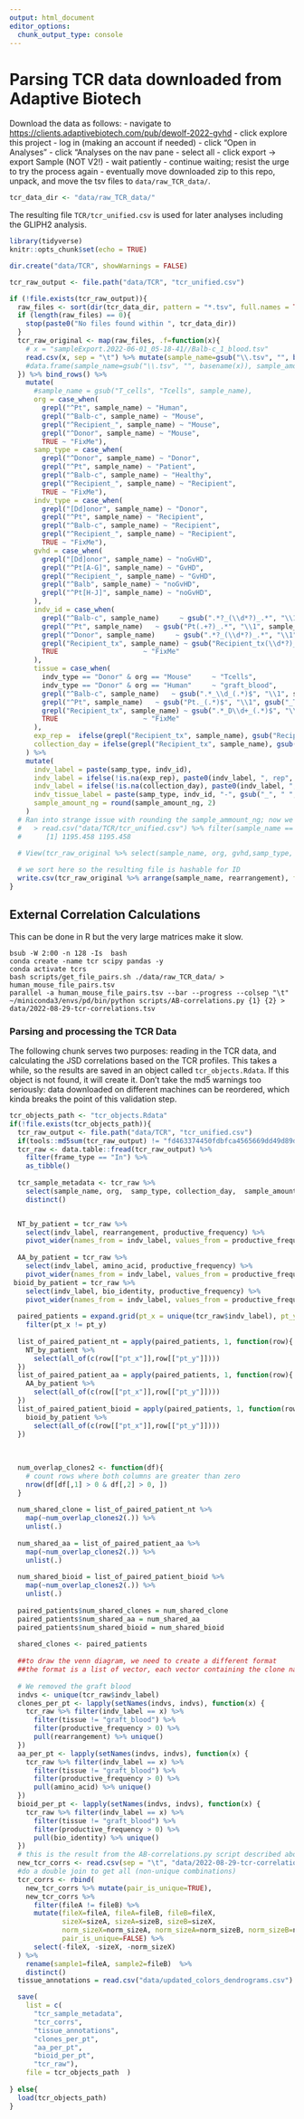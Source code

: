 ```yaml
---
output: html_document
editor_options: 
  chunk_output_type: console
---
```

# Parsing TCR data downloaded from Adaptive Biotech

Download the data as follows:
- navigate to <https://clients.adaptivebiotech.com/pub/dewolf-2022-gvhd>
- click explore this project
- log in (making an account if needed)
- click "Open in Analyses"
- click "Analyses on the nav pane
- select all
- click export -> export Sample (NOT  V2!)
- wait patiently
- continue waiting; resist the urge to try the process again
- eventually move downloaded zip to this repo, unpack, and move the tsv files to `data/raw_TCR_data/`.


```R
tcr_data_dir <- "data/raw_TCR_data/"
```

The resulting file `TCR/tcr_unified.csv` is used for later analyses including the GLIPH2 analysis.

```r
library(tidyverse)
knitr::opts_chunk$set(echo = TRUE)

dir.create("data/TCR", showWarnings = FALSE)

tcr_raw_output <- file.path("data/TCR", "tcr_unified.csv")

if (!file.exists(tcr_raw_output)){
  raw_files <- sort(dir(tcr_data_dir, pattern = "*.tsv", full.names = TRUE))
  if (length(raw_files) == 0){
    stop(paste0("No files found within ", tcr_data_dir))
  }
  tcr_raw_original <- map(raw_files, .f=function(x){
    # x = "sampleExport.2022-06-01_05-18-41//Balb-c_1_blood.tsv"
    read.csv(x, sep = "\t") %>% mutate(sample_name=gsub("\\.tsv", "", basename(x))) 
    #data.frame(sample_name=gsub("\\.tsv", "", basename(x)), sample_amount_ng=1)
  }) %>% bind_rows() %>% 
    mutate(
      #sample_name = gsub("T_cells", "Tcells", sample_name), 
      org = case_when(
        grepl("^Pt", sample_name) ~ "Human",
        grepl("^Balb-c", sample_name) ~ "Mouse",
        grepl("^Recipient_", sample_name) ~ "Mouse",
        grepl("^Donor", sample_name) ~ "Mouse",
        TRUE ~ "FixMe"),
      samp_type = case_when(
        grepl("^Donor", sample_name) ~ "Donor",
        grepl("^Pt", sample_name) ~ "Patient",
        grepl("^Balb-c", sample_name) ~ "Healthy",
        grepl("^Recipient_", sample_name) ~ "Recipient",
        TRUE ~ "FixMe"),
      indv_type = case_when(
        grepl("[Dd]onor", sample_name) ~ "Donor",
        grepl("^Pt", sample_name) ~ "Recipient",
        grepl("^Balb-c", sample_name) ~ "Recipient",
        grepl("^Recipient_", sample_name) ~ "Recipient",
        TRUE ~ "FixMe"),
      gvhd = case_when(
        grepl("[Dd]onor", sample_name) ~ "noGvHD",
        grepl("^Pt[A-G]", sample_name) ~ "GvHD",
        grepl("^Recipient_", sample_name) ~ "GvHD",
        grepl("^Balb", sample_name) ~ "noGvHD",
        grepl("^Pt[H-J]", sample_name) ~ "noGvHD",
      ),
      indv_id = case_when(
        grepl("^Balb-c", sample_name)     ~ gsub(".*?_(\\d*?)_.*", "\\1", sample_name ),
        grepl("^Pt", sample_name)   ~ gsub("Pt(.+?)_.*", "\\1", sample_name),
        grepl("^Donor", sample_name)     ~ gsub(".*?_(\\d*?)_.*", "\\1", sample_name),
        grepl("Recipient_tx", sample_name) ~ gsub("Recipient_tx(\\d*?)_(\\d+)_.*", "\\2", sample_name),
        TRUE                     ~ "FixMe" 
      ),
      tissue = case_when(
        indv_type == "Donor" & org == "Mouse"     ~ "Tcells",
        indv_type == "Donor" & org == "Human"     ~ "graft_blood",
        grepl("^Balb-c", sample_name)   ~ gsub(".*_\\d_(.*)$", "\\1", sample_name),
        grepl("^Pt", sample_name)   ~ gsub("Pt._(.*)$", "\\1", gsub("_TCRB", "",   sample_name)),
        grepl("Recipient_tx", sample_name) ~ gsub(".*_D\\d+_(.*)$", "\\1", sample_name),
        TRUE                     ~ "FixMe" 
      ),
      exp_rep =  ifelse(grepl("Recipient_tx", sample_name), gsub("Recipient_tx(\\d*?)_(\\d+)_.*", "\\1", sample_name), NA),
      collection_day = ifelse(grepl("Recipient_tx", sample_name), gsub("Recipient_tx.*D(\\d*?)_.*", "\\1", sample_name), NA)
    ) %>% 
    mutate(
      indv_label = paste(samp_type, indv_id),
      indv_label = ifelse(!is.na(exp_rep), paste0(indv_label, ", rep", exp_rep), indv_label ),
      indv_label = ifelse(!is.na(collection_day), paste0(indv_label, ", day ", collection_day), indv_label ),
      indv_tissue_label = paste(samp_type, indv_id, "-", gsub("_", " ", tissue)),
      sample_amount_ng = round(sample_amount_ng, 2)
    )  
  # Ran into strange issue with rounding the sample_ammount_ng; now we round above
  #   > read.csv("data/TCR/tcr_unified.csv") %>% filter(sample_name == "Balb-c_1_spleen") %>% pull(sample_amount_ng) %>% unique()
  #      [1] 1195.458 1195.458

  # View(tcr_raw_original %>% select(sample_name, org, gvhd,samp_type,  indv_id, tissue, exp_rep, collection_day) %>% distinct())
  
  # we sort here so the resulting file is hashable for ID
  write.csv(tcr_raw_original %>% arrange(sample_name, rearrangement), file = tcr_raw_output, row.names = FALSE)
}
```



## External Correlation Calculations

This can be done in R but the very large matrices make it slow. 
```
bsub -W 2:00 -n 128 -Is  bash
conda create -name tcr scipy pandas -y 
conda activate tcrs
bash scripts/get_file_pairs.sh ./data/raw_TCR_data/ > human_mouse_file_pairs.tsv
parallel -a human_mouse_file_pairs.tsv --bar --progress --colsep "\t" ~/miniconda3/envs/pd/bin/python scripts/AB-correlations.py {1} {2} > data/2022-08-29-tcr-correlations.tsv

```
### Parsing and processing the TCR Data

The following chunk serves two purposes: reading in the TCR data, and calculating the JSD correlations based on the TCR profiles.  This takes a while, so the results are saved in an object called `tcr_objects.Rdata`. If this object is not found, it will create it. Don't take the md5 warnings too seriously:  data downloaded on different machines can be reordered, which kinda breaks the point of this validation step.


```R
tcr_objects_path <- "tcr_objects.Rdata"
if(!file.exists(tcr_objects_path)){
  tcr_raw_output <- file.path("data/TCR", "tcr_unified.csv") 
  if(tools::md5sum(tcr_raw_output) != "fd463374450fdbfca4565669dd49d89d") warning("tcr_unified.csv may need be re-created, it does not match the validated version")
  tcr_raw <- data.table::fread(tcr_raw_output) %>% 
    filter(frame_type == "In") %>%
    as_tibble()
  
  tcr_sample_metadata <- tcr_raw %>% 
    select(sample_name, org,  samp_type, collection_day,  sample_amount_ng, indv_type, exp_rep, gvhd, indv_id, indv_label, tissue, indv_tissue_label, species:total_templates_agg) %>% 
    distinct()


  NT_by_patient = tcr_raw %>% 
    select(indv_label, rearrangement, productive_frequency) %>%
    pivot_wider(names_from = indv_label, values_from = productive_frequency, values_fill = 0, values_fn = sum ) 
  
  AA_by_patient = tcr_raw %>% 
    select(indv_label, amino_acid, productive_frequency) %>%
    pivot_wider(names_from = indv_label, values_from = productive_frequency, values_fill =  0, values_fn = sum ) 
 bioid_by_patient = tcr_raw %>% 
    select(indv_label, bio_identity, productive_frequency) %>%
    pivot_wider(names_from = indv_label, values_from = productive_frequency, values_fill =  0, values_fn = sum ) 
  
  paired_patients = expand.grid(pt_x = unique(tcr_raw$indv_label), pt_y = unique(tcr_raw$indv_label)) %>% 
    filter(pt_x != pt_y)
  
  list_of_paired_patient_nt = apply(paired_patients, 1, function(row){
    NT_by_patient %>%
      select(all_of(c(row[["pt_x"]],row[["pt_y"]])))
  }) 
  list_of_paired_patient_aa = apply(paired_patients, 1, function(row){
    AA_by_patient %>%
      select(all_of(c(row[["pt_x"]],row[["pt_y"]])))
  }) 
  list_of_paired_patient_bioid = apply(paired_patients, 1, function(row){
    bioid_by_patient %>%
      select(all_of(c(row[["pt_x"]],row[["pt_y"]])))
  }) 
  
  
  
  num_overlap_clones2 <- function(df){
    # count rows where both columns are greater than zero
    nrow(df[df[,1] > 0 & df[,2] > 0, ])
  }
  
  num_shared_clone = list_of_paired_patient_nt %>% 
    map(~num_overlap_clones2(.)) %>% 
    unlist(.)
  
  num_shared_aa = list_of_paired_patient_aa %>% 
    map(~num_overlap_clones2(.)) %>% 
    unlist(.)
  
  num_shared_bioid = list_of_paired_patient_bioid %>% 
    map(~num_overlap_clones2(.)) %>% 
    unlist(.)
  
  paired_patients$num_shared_clones = num_shared_clone
  paired_patients$num_shared_aa = num_shared_aa
  paired_patients$num_shared_bioid = num_shared_bioid
  
  shared_clones <- paired_patients
  
  ##to draw the venn diagram, we need to create a different format
  ##the format is a list of vector, each vector containing the clone names present in each patient
  
  # We removed the graft blood  
  indvs <- unique(tcr_raw$indv_label)
  clones_per_pt <- lapply(setNames(indvs, indvs), function(x) {
    tcr_raw %>% filter(indv_label == x) %>% 
      filter(tissue != "graft_blood") %>% 
      filter(productive_frequency > 0) %>%
      pull(rearrangement) %>% unique()
  }) 
  aa_per_pt <- lapply(setNames(indvs, indvs), function(x) {
    tcr_raw %>% filter(indv_label == x) %>% 
      filter(tissue != "graft_blood") %>% 
      filter(productive_frequency > 0) %>%
      pull(amino_acid) %>% unique()
  })
  bioid_per_pt <- lapply(setNames(indvs, indvs), function(x) {
    tcr_raw %>% filter(indv_label == x) %>% 
      filter(tissue != "graft_blood") %>% 
      filter(productive_frequency > 0) %>%
      pull(bio_identity) %>% unique()
  })
  # this is the result from the AB-correlations.py script described above
  new_tcr_corrs <- read.csv(sep = "\t", "data/2022-08-29-tcr-correlations.tsv", header=FALSE, col.names = strsplit("fileA\tfileB\tsizeA\tsizeB\tnorm_sizeA\tnorm_sizeB\tJSD\tjsd_nt_norm\tjsd_aa_raw\tjsd_aa_norm\tmorisita_nt_raw\toverlapping_clones\toverlapping_aa", split = "\t")[[1]], na.strings = c("nan"))
  #do a double join to get all (non-unique combinations)
  tcr_corrs <- rbind(
    new_tcr_corrs %>% mutate(pair_is_unique=TRUE),
    new_tcr_corrs %>% 
      filter(fileA != fileB) %>%
      mutate(fileX=fileA, fileA=fileB, fileB=fileX,
             sizeX=sizeA, sizeA=sizeB, sizeB=sizeX, 
             norm_sizeX=norm_sizeA, norm_sizeA=norm_sizeB, norm_sizeB=norm_sizeX,
             pair_is_unique=FALSE) %>% 
      select(-fileX, -sizeX, -norm_sizeX)
  ) %>% 
    rename(sample1=fileA, sample2=fileB)  %>% 
    distinct()
  tissue_annotations = read.csv("data/updated_colors_dendrograms.csv")

  save(
    list = c(
      "tcr_sample_metadata", 
      "tcr_corrs",
      "tissue_annotations",
      "clones_per_pt",
      "aa_per_pt",
      "bioid_per_pt",
      "tcr_raw"), 
    file = tcr_objects_path  )
  
} else{
  load(tcr_objects_path)
}

```

